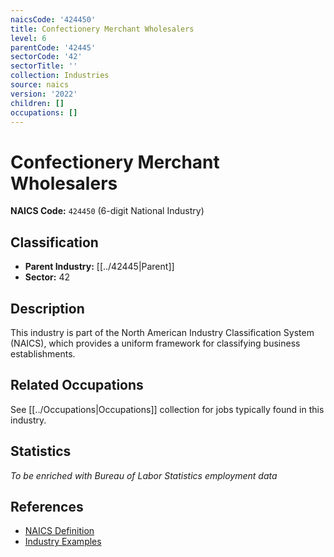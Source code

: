 ```yaml
---
naicsCode: '424450'
title: Confectionery Merchant Wholesalers
level: 6
parentCode: '42445'
sectorCode: '42'
sectorTitle: ''
collection: Industries
source: naics
version: '2022'
children: []
occupations: []
---
```

# Confectionery Merchant Wholesalers

**NAICS Code:** `424450` (6-digit National Industry)

## Classification

- **Parent Industry:** [[../42445|Parent]]
- **Sector:** 42

## Description

This industry is part of the North American Industry Classification System (NAICS), which provides a uniform framework for classifying business establishments.

## Related Occupations

See [[../Occupations|Occupations]] collection for jobs typically found in this industry.

## Statistics

*To be enriched with Bureau of Labor Statistics employment data*

## References

- [NAICS Definition](https://www.census.gov/naics/)
- [Industry Examples](https://www.census.gov/naics/2022NAICS/)
